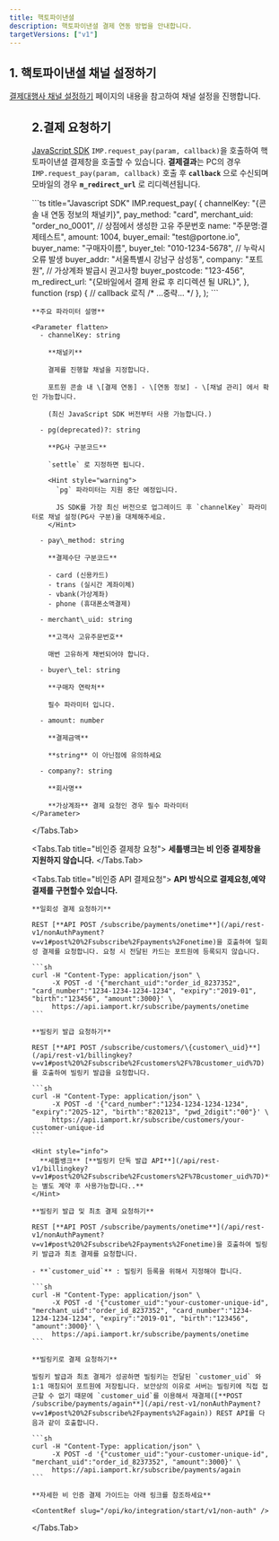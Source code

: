 ```yaml
---
title: 핵토파이낸셜
description: 핵토파이낸셜 결제 연동 방법을 안내합니다.
targetVersions: ["v1"]
---
```



## 1. 핵토파이낸셜 채널 설정하기

[결제대행사 채널 설정하기](/opi/ko/integration/ready/readme#3-결제대행사-채널-설정하기) 페이지의 내용을 참고하여 채널 설정을 진행합니다.

<Figure src="/gitbook-assets/ko/screenshot 2022-06-01 4.32.44.png" />

## 2.결제 요청하기

[JavaScript SDK](/sdk/ko/v1-sdk/javascript-sdk-old/readme) `IMP.request_pay(param, callback)`을
호출하여 핵토파이낸셜 결제창을 호출할 수 있습니다. **결제결과**는 PC의 경우 `IMP.request_pay(param, callback)`
호출 후 **`callback`** 으로 수신되며
모바일의 경우 **`m_redirect_url`** 로 리디렉션됩니다.

<Tabs>
  <Tabs.Tab title="인증결제창 요청">
    ```ts title="Javascript SDK"
    IMP.request_pay(
      {
        channelKey: "{콘솔 내 연동 정보의 채널키}",
        pay_method: "card",
        merchant_uid: "order_no_0001", // 상점에서 생성한 고유 주문번호
        name: "주문명:결제테스트",
        amount: 1004,
        buyer_email: "test@portone.io",
        buyer_name: "구매자이름",
        buyer_tel: "010-1234-5678", // 누락시 오류 발생
        buyer_addr: "서울특별시 강남구 삼성동",
        company: "포트원", // 가상계좌 발급시 권고사항
        buyer_postcode: "123-456",
        m_redirect_url: "{모바일에서 결제 완료 후 리디렉션 될 URL}",
      },
      function (rsp) {
        // callback 로직
        /* ...중략... */
      },
    );
    ```

    **주요 파라미터 설명**

    <Parameter flatten>
      - channelKey: string

        **채널키**

        결제를 진행할 채널을 지정합니다.

        포트원 콘솔 내 \[결제 연동] - \[연동 정보] - \[채널 관리] 에서 확인 가능합니다.

        (최신 JavaScript SDK 버전부터 사용 가능합니다.)

      - pg(deprecated)?: string

        **PG사 구분코드**

        `settle` 로 지정하면 됩니다.

        <Hint style="warning">
          `pg` 파라미터는 지원 중단 예정입니다.

          JS SDK를 가장 최신 버전으로 업그레이드 후 `channelKey` 파라미터로 채널 설정(PG사 구분)을 대체해주세요.
        </Hint>

      - pay\_method: string

        **결제수단 구분코드**

        - card (신용카드)
        - trans (실시간 계좌이체)
        - vbank(가상계좌)
        - phone (휴대폰소액결제)

      - merchant\_uid: string

        **고객사 고유주문번호**

        매번 고유하게 채번되어야 합니다.

      - buyer\_tel: string

        **구매자 연락처**

        필수 파라미터 입니다.

      - amount: number

        **결제금액**

        **string** 이 아닌점에 유의하세요

      - company?: string

        **회사명**

        **가상계좌** 결제 요청인 경우 필수 파라미터
    </Parameter>
  </Tabs.Tab>

  <Tabs.Tab title="비인증 결제창 요청">
    **세틀뱅크는 비 인증 결제창을 지원하지 않습니다.**
  </Tabs.Tab>

  <Tabs.Tab title="비인증 API  결제요청">
    **API 방식으로 결제요청,예약결제를 구현할수 있습니다.**

    **일회성 결제 요청하기**

    REST [**API POST /subscribe/payments/onetime**](/api/rest-v1/nonAuthPayment?v=v1#post%20%2Fsubscribe%2Fpayments%2Fonetime)을 호출하여 일회성 결제를 요청합니다. 요청 시 전달된 카드는 포트원에 등록되지 않습니다.

    ```sh
    curl -H "Content-Type: application/json" \
         -X POST -d '{"merchant_uid":"order_id_8237352", "card_number":"1234-1234-1234-1234", "expiry":"2019-01", "birth":"123456", "amount":3000}' \
         https://api.iamport.kr/subscribe/payments/onetime
    ```

    **빌링키 발급 요청하기**

    REST [**API POST /subscribe/customers/\{customer\_uid}**](/api/rest-v1/billingkey?v=v1#post%20%2Fsubscribe%2Fcustomers%2F%7Bcustomer_uid%7D)를 호출하여 빌링키 발급을 요청합니다.

    ```sh
    curl -H "Content-Type: application/json" \
         -X POST -d '{"card_number":"1234-1234-1234-1234", "expiry":"2025-12", "birth":"820213", "pwd_2digit":"00"}' \
         https://api.iamport.kr/subscribe/customers/your-customer-unique-id
    ```

    <Hint style="info">
      **세틀뱅크** [**빌링키 단독 발급 API**](/api/rest-v1/billingkey?v=v1#post%20%2Fsubscribe%2Fcustomers%2F%7Bcustomer_uid%7D)**는 별도 계약 후 사용가능합니다..**
    </Hint>

    **빌링키 발급 및 최초 결제 요청하기**

    REST [**API POST /subscribe/payments/onetime**](/api/rest-v1/nonAuthPayment?v=v1#post%20%2Fsubscribe%2Fpayments%2Fonetime)을 호출하여 빌링키 발급과 최초 결제를 요청합니다.

    - **`customer_uid`** : 빌링키 등록을 위해서 지정해야 합니다.

    ```sh
    curl -H "Content-Type: application/json" \
         -X POST -d '{"customer_uid":"your-customer-unique-id", "merchant_uid":"order_id_8237352", "card_number":"1234-1234-1234-1234", "expiry":"2019-01", "birth":"123456", "amount":3000}' \
         https://api.iamport.kr/subscribe/payments/onetime
    ```

    **빌링키로 결제 요청하기**

    빌링키 발급과 최초 결제가 성공하면 빌링키는 전달된 `customer_uid` 와 1:1 매칭되어 포트원에 저장됩니다. 보안상의 이유로 서버는 빌링키에 직접 접근할 수 없기 때문에 `customer_uid`를 이용해서 재결제([**POST /subscribe/payments/again**](/api/rest-v1/nonAuthPayment?v=v1#post%20%2Fsubscribe%2Fpayments%2Fagain)) REST API를 다음과 같이 호출합니다.

    ```sh
    curl -H "Content-Type: application/json" \
         -X POST -d '{"customer_uid":"your-customer-unique-id", "merchant_uid":"order_id_8237352", "amount":3000}' \
         https://api.iamport.kr/subscribe/payments/again
    ```

    **자세한 비 인증 결제 가이드는 아래 링크를 참조하세요**

    <ContentRef slug="/opi/ko/integration/start/v1/non-auth" />
  </Tabs.Tab>
</Tabs>
